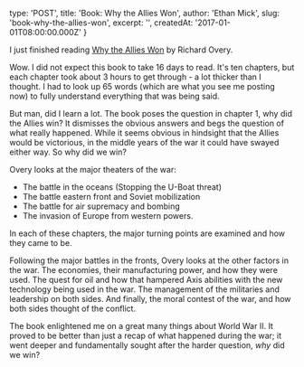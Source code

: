 
  type: 'POST',
  title: 'Book: Why the Allies Won',
  author: 'Ethan Mick',
  slug: 'book-why-the-allies-won',
  excerpt: '',
  createdAt: '2017-01-01T08:00:00.000Z'
}


I just finished reading [Why the Allies Won](http://amzn.to/1INIRfr) by
Richard Overy.

Wow. I did not expect this book to take 16 days to read. It's ten
chapters, but each chapter took about 3 hours to get through - a lot
thicker than I thought. I had to look up 65 words (which are what you
see me posting now) to fully understand everything that was being said.

But man, did I learn a lot. The book poses the question in chapter 1,
why did the Allies win? It dismisses the obvious answers and begs the
question of what really happened. While it seems obvious in hindsight
that the Allies would be victorious, in the middle years of the war it
could have swayed either way. So why did we win?

Overy looks at the major theaters of the war:

- The battle in the oceans (Stopping the U-Boat threat)
- The battle eastern front and Soviet mobilization
- The battle for air supremacy and bombing
- The invasion of Europe from western powers.

In each of these chapters, the major turning points are examined and how
they came to be.

Following the major battles in the fronts, Overy looks at the other
factors in the war. The economies, their manufacturing power, and how
they were used. The quest for oil and how that hampered Axis abilities
with the new technology being used in the war. The management of the
militaries and leadership on both sides. And finally, the moral contest
of the war, and how both sides thought of the conflict.

The book enlightened me on a great many things about World War II. It
proved to be better than just a recap of what happened during the war;
it went deeper and fundamentally sought after the harder question, *why*
did we win?